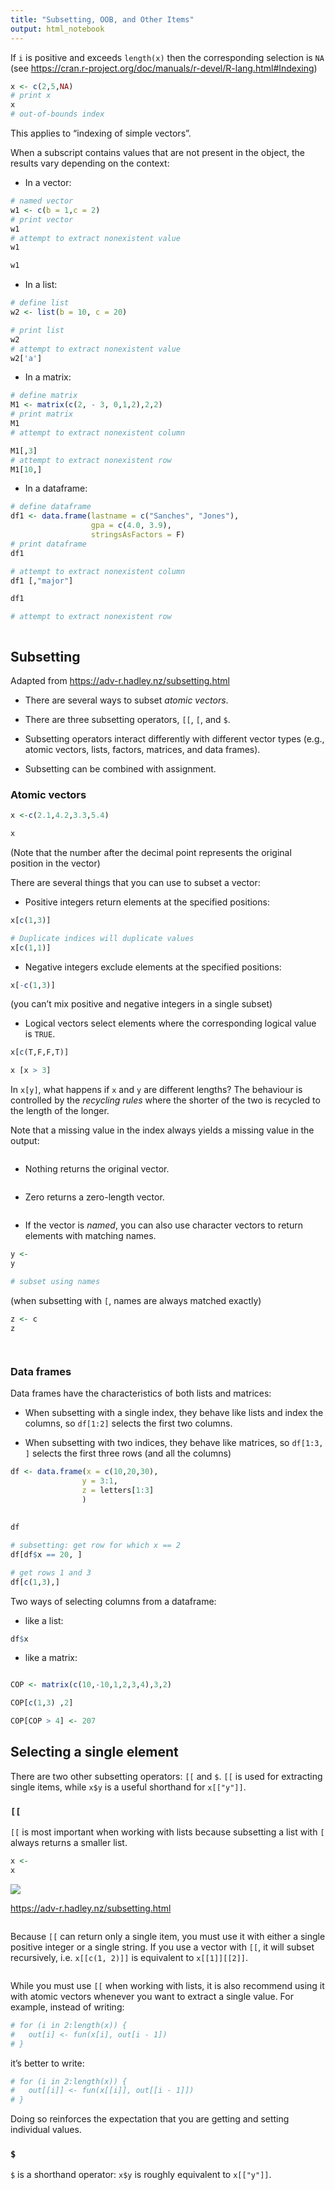 ```yaml
---
title: "Subsetting, OOB, and Other Items"
output: html_notebook
---
```


If `i` is positive and exceeds `length(x)` then the corresponding selection is `NA`
(see <https://cran.r-project.org/doc/manuals/r-devel/R-lang.html#Indexing>)

```r
x <- c(2,5,NA)
# print x
x
# out-of-bounds index

```


This applies to "indexing of simple vectors". 

When a subscript contains values that are not present in the object, the results
vary depending on the context:

- In a vector: 

```r
# named vector
w1 <- c(b = 1,c = 2)
# print vector
w1
# attempt to extract nonexistent value
w1

```


```r
w1
```


- In a list:

```r
# define list
w2 <- list(b = 10, c = 20)

# print list
w2
# attempt to extract nonexistent value
w2['a']

```

- In a matrix:

```r
# define matrix
M1 <- matrix(c(2, - 3, 0,1,2),2,2) 
# print matrix
M1
# attempt to extract nonexistent column

M1[,3]
# attempt to extract nonexistent row
M1[10,]
```

- In a dataframe:

```r
# define dataframe
df1 <- data.frame(lastname = c("Sanches", "Jones"), 
                  gpa = c(4.0, 3.9),
                  stringsAsFactors = F)
# print dataframe
df1
```

```r
# attempt to extract nonexistent column
df1 [,"major"]

df1

```

```r
# attempt to extract nonexistent row



```


## Subsetting

Adapted from <https://adv-r.hadley.nz/subsetting.html>

- There are several ways to subset _atomic vectors_.

- There are three subsetting operators, `[[`, `[`, and `$`.

- Subsetting operators interact differently with different vector types (e.g., atomic vectors, lists, factors, matrices, and data frames).

- Subsetting can be combined with assignment.



### Atomic vectors

```r
x <-c(2.1,4.2,3.3,5.4) 

x 
```

(Note that the number after the decimal point represents the original position in the vector)

There are several things that you can use to subset a vector:

- Positive integers return elements at the specified positions:

```r

x[c(1,3)]

```

```r
# Duplicate indices will duplicate values
x[c(1,1)]

```

- Negative integers exclude elements at the specified positions:

```r

x[-c(1,3)]

```

(you can't mix positive and negative integers in a single subset)


- Logical vectors select elements where the corresponding logical value is `TRUE`.

```r
x[c(T,F,F,T)]

```

```r

x [x > 3]

```


In `x[y]`, what happens if `x` and `y` are different lengths? The behaviour is controlled by the _recycling rules_ where the shorter of the two is recycled to the length of the longer. 

Note that a missing value in the index always yields a missing value in the output:

```r


```

- Nothing returns the original vector.

```r

```

- Zero returns a zero-length vector. 

```r

```

- If the vector is _named_, you can also use character vectors to return elements with matching names.

```r
y <- 
y
```

```r
# subset using names

```


(when subsetting with `[`, names are always matched exactly)

```r
z <- c
z
```

```r

```

```r

```

### Data frames

Data frames have the characteristics of both lists and matrices:

- When subsetting with a single index, they behave like lists and index the columns, so `df[1:2]` selects the first two columns.

- When subsetting with two indices, they behave like matrices, so `df[1:3, ]` selects the first three rows (and all the columns)


```r
df <- data.frame(x = c(10,20,30),
                y = 3:1,
                z = letters[1:3]
                )
                
                
df
```

```r
# subsetting: get row for which x == 2
df[df$x == 20, ]

```

```r
# get rows 1 and 3
df[c(1,3),]

```

Two ways of selecting columns from a dataframe: 

- like a list:

```r

df$x

```

- like a matrix:

```r


```


```r
COP <- matrix(c(10,-10,1,2,3,4),3,2)

COP[c(1,3) ,2]


```
```r
COP[COP > 4] <- 207


```




## Selecting a single element

There are two other subsetting operators: `[[` and `$`. `[[` is used for extracting single items, while `x$y` is a useful shorthand for `x[["y"]]`.


### `[[`

`[[` is most important when working with lists because subsetting a list with `[` always returns a smaller list. 

```r
x <- 
x
```

![](https://d33wubrfki0l68.cloudfront.net/1f648d451974f0ed313347b78ba653891cf59b21/8185b/diagrams/subsetting/train.png)

<https://adv-r.hadley.nz/subsetting.html>

```r


```

Because `[[` can return only a single item, you must use it with either a single positive integer or a single string. If you use a vector with `[[`, it will subset recursively, i.e. `x[[c(1, 2)]]` is equivalent to `x[[1]][[2]]`.

```r

```

While you must use `[[` when working with lists, it is also recommend using it with atomic vectors whenever you want to extract a single value. For example, instead of writing:

```r
# for (i in 2:length(x)) {
#   out[i] <- fun(x[i], out[i - 1])
# }
```

it's better to write:

```r
# for (i in 2:length(x)) {
#   out[[i]] <- fun(x[[i]], out[[i - 1]])
# }
```

Doing so reinforces the expectation that you are getting and setting individual values.

### `$`

`$` is a shorthand operator: `x$y` is roughly equivalent to `x[["y"]]`. 



```r

```


```r

```


```r

```
